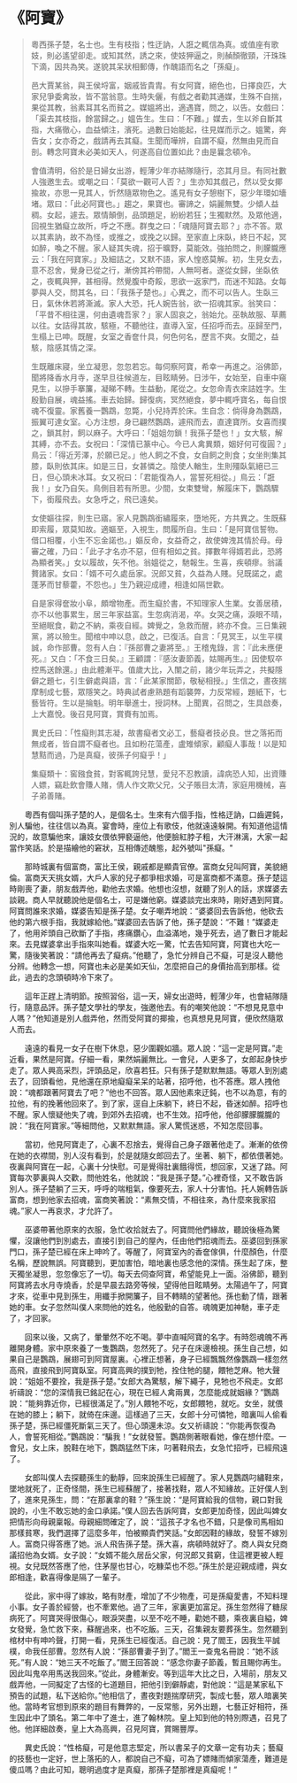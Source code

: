 # 《阿寶》

> 粵西孫子楚，名士也。生有枝指；性迂訥，人誑之輒信為真。或值座有歌妓，則必遙望卻走。或知其然，誘之來，使妓狎逼之，則赬顏徹頸，汗珠珠下滴，因共為笑。遂貌其呆狀相郵傳，作醜語而名之「孫癡」。
>
> 邑大賈某翁，與王侯埒富，姻戚皆貴胄。有女阿寶，絕色也，日擇良匹，大家兒爭委禽妝，皆不當翁意。生時失儷，有戲之者勸其通媒，生殊不自揣，果從其教，翁素耳其名而貧之。媒媼將出，適遇寶，問之，以告。女戲曰：「渠去其枝指，餘當歸之。」媼告生。生曰：「不難。」媒去，生以斧自斷其指，大痛徹心，血益傾注，濱死。過數日始能起，往見媒而示之。媼驚，奔告女；女亦奇之，戲請再去其癡。生聞而嘩辨，自謂不癡，然無由見而自剖。轉念阿寶未必美如天人，何遂高自位置如此？由是曩念頓冷。
>
> 會值清明，俗於是日婦女出游，輕薄少年亦結隊隨行，恣其月旦。有同社數人強邀生去。或嘲之曰：「莫欲一觀可人否？」生亦知其戲己，然以受女揶揄故，亦思一見其人，忻然隨眾物色之。遙見有女子憩樹下，惡少年環如墻堵。眾曰：「此必阿寶也。」趨之，果寶也。審諦之，娟麗無雙。少傾人益稠。女起，遽去。眾情顛倒，品頭題足，紛紛若狂；生獨默然。及眾他適，回視生猶癡立故所，呼之不應。群曳之曰：「魂隨阿寶去耶？」亦不答。眾以其素訥，故不為怪，或推之，或挽之以歸。至家直上床臥，終日不起，冥如醉，喚之不醒。家人疑其失魂，招于曠野，莫能效。強拍問之，則朦朧應云：「我在阿寶家。」及細詰之，又默不語，家人惶惑莫解。初，生見女去，意不忍舍，覺身已從之行，漸傍其衿帶間，人無呵者。遂從女歸，坐臥依之，夜輒與狎，甚相得。然覺腹中奇餒，思欲一返家門，而迷不知路。女每夢與人交，問其名，曰：「我孫子楚也。」心異之，而不可以告人。生臥三日，氣休休若將澌滅。家人大恐，托人婉告翁，欲一招魂其家。翁笑曰：「平昔不相往還，何由遺魂吾家？」家人固哀之，翁始允。巫執故服、草薦以往。女詰得其故，駭極，不聽他往，直導入室，任招呼而去。巫歸至門，生榻上已呻。既醒，女室之香奩什具，何色何名，歷言不爽。女聞之，益駭，陰感其情之深。
>
> 生既離床寢，坐立凝思，忽忽若忘。每伺察阿寶，希幸一再進之。浴佛節，聞將降香水月寺，遂早旦往候道左，目眩睛勞。日涉午，女始至，自車中窺見生，以摻手搴簾，凝睇不轉。生益動，尾從之。女忽命青衣來詰姓字。生殷勤自展，魂益搖。車去始歸。歸復病，冥然絕食，夢中輒呼寶名，每自恨魂不復靈。家舊養一鸚鵡，忽斃，小兒持弄於床。生自念：倘得身為鸚鵡，振翼可達女室。心方注想，身已翩然鸚鵡，遽飛而去，直達寶所。女喜而撲之，鎖其肘，飼以麻子。大呼曰：「姐姐勿鎖！我孫子楚也！」女大駭，解其縛，亦不去。女祝曰：「深情已篆中心。今已人禽異類，姻好何可復圓？」鳥云：「得近芳澤，於願已足。」他人飼之不食，女自飼之則食；女坐則集其膝，臥則依其床。如是三日，女甚憐之。陰使人輶生，生則殭臥氣絕已三日，但心頭未冰耳。女又祝曰：「君能復為人，當誓死相從。」鳥云：「誑我！」女乃自矢。鳥側目若有所思。少間，女束雙彎，解履床下，鸚鵡驟下，銜履飛去。女急呼之，飛已遠矣。
>
> 女使嫗往探，則生已寤。家人見鸚鵡銜繡履來，墮地死，方共異之。生既蘇即索履，眾莫知故。適嫗至，入視生，問履所自。生曰：「是阿寶信誓物。借口相覆，小生不忘金諾也。」嫗反命，女益奇之，故使婢洩其情於母。母審之確，乃曰：「此子才名亦不惡，但有相如之貧。擇數年得婿若此，恐將為顯者笑。」女以履故，矢不他。翁媼從之，馳報生。生喜，疾頓瘳。翁議贅諸家。女曰：「婿不可久處岳家。況郎又貧，久益為人賤。兒既諾之，處蓬茅而甘藜藿，不怨也。」生乃親迎成禮，相逢如隔世歡。
>
> 自是家得奩妝小阜，頗增物產。而生癡於書，不知理家人生業。女善居積，亦不以他事累生，居三年家益富。生忽病消渴，卒。女哭之痛，淚眼不晴，至絕眠食，勸之不納，乘夜自經。婢覺之，急救而醒，終亦不食。三日集親黨，將以殮生。聞棺中呻以息，啟之，已復活。自言：「見冥王，以生平樸誠，命作部曹。忽有人白：『孫部曹之妻將至。』王稽鬼錄，言：『此未應便死。』又白：「不食三日矣。』王顧謂：『感汝妻節義，姑賜再生。』因使馭卒控馬送餘還。」由此體漸平。值歲大比，入闈之前，諸少年玩弄之，共擬隱僻之題七，引生僻處與語，言：「此某家關節，敬秘相授。」生信之，晝夜揣摩制成七藝，眾隱笑之。時典試者慮熟題有蹈襲弊，力反常經，題紙下，七藝皆符。生以是掄魁。明年舉進士，授詞林。上聞異，召問之，生具啟奏，上大嘉悅。後召見阿寶，賞賚有加焉。
>
> 異史氏曰：「性癡則其志凝，故書癡者文必工，藝癡者技必良。世之落拓而無成者，皆自謂不癡者也。且如粉花蕩產，盧雉傾家，顧癡人事哉！以是知慧黠而過，乃是真癡，彼孫子何癡乎！」
>
> 集癡類十：窖鏹食貧，對客輒誇兒慧，愛兒不忍教讀，諱病恐人知，出資賺人嫖，竊赴飲會賺人賭，倩人作文欺父兄，父子賬目太清，家庭用機械，喜子弟善賭。

&emsp;&emsp;粵西有個叫孫子楚的人，是個名士。生來有六個手指，性格迂訥，口齒遲鈍，別人騙他，往往信以為真。宴會時，座位上有歌伎，他就遠遠躲開。有知道他這情況的，故意騙他來，讓妓女偎依狎褻逼他，他便臉紅脖子粗，大汗淋漓，大家一起當作笑話。於是描繪他的窘狀，互相傳述醜態，起外號叫"孫癡。"

&emsp;&emsp;那時城裏有個富商，富比王侯，親戚都是顯貴官僚。富商女兒叫阿寶，美貌絕倫。富商天天挑女婿，大戶人家的兒子都爭相求婚，可是富商都不滿意。孫子楚這時剛喪了妻，朋友戲弄他，勸他去求婚。他想也沒想，就聽了別人的話，求媒婆去談親。商人早就聽說他是個名士，可是嫌他窮。媒婆談完出來時，剛好遇到阿寶。阿寶問誰來求婚，媒婆告知是孫子楚。女子嘲弄地說：“婆婆回去告訴他，他砍去他的第六根手指，我就嫁給他。”媒婆回去告訴了他，孫子楚說：“不難！”媒婆走了，他用斧頭自己砍斷了手指，疼痛鑽心，血溢滿地，幾乎死去，過了數日才能起來。去見媒婆拿出手指來叫她看。媒婆大吃一驚，忙去告知阿寶，阿寶也大吃一驚，隨後笑著說：“請他再去了癡病。”他聽了，急忙分辨自己不癡，可是沒人聽他分辨。他轉念一想，阿寶也未必是美如天仙，怎麼把自己的身價抬高到那樣。從此，過去的念頭頓時冷下來了。

&emsp;&emsp;這年正趕上清明節。按照習俗，這一天，婦女出遊時，輕薄少年，也會結隊隨行，隨意品評。孫子楚文學社的學友，強邀他去。有的嘲笑他說：“不想見見意中人嗎？”他知道是別人戲弄他，然而受阿寶的揶揄，也真想見見阿寶，便欣然隨眾人而去。

&emsp;&emsp;遠遠的看見一女子在樹下休息，惡少圍觀如牆。眾人說：“這一定是阿寶。”走近看，果然是阿寶。仔細一看，果然娟麗無比。一會兒，人更多了，女郎起身快步走了。眾人興高采烈，評頭品足，欣喜若狂。只有孫子楚默默無語。等眾人到別處去了，回頭看他，見他還在原地癡癡呆呆的站著，招呼他，也不答應。眾人拽他說：“魂都跟著阿寶去了吧？”他也不回答。眾人因他素來迂鈍，也不以為意，有的拉他，有的挽著他回來了。到了家，逕自上床躺下，終日不起，昏迷如醉。招呼也不醒。家人懷疑他失了魂，到郊外去招魂，也不生效。招呼他，他卻朦朦朧朧的說：“我在阿寶家。”等細問他，又默默無語。家人驚慌迷惑，不知怎麼回事。

&emsp;&emsp;當初，他見阿寶走了，心裏不忍捨去，覺得自己身子跟著他走了。漸漸的依傍在她的衣襟間，別人沒有看到，於是就隨女郎回去了。坐著、躺下，都依偎著她。夜裏與阿寶在一起，心裏十分快慰。可是覺得肚裏餓得慌，想回家，又迷了路。阿寶每次夢裏與人交歡，問他姓名，他就說：“我是孫子楚。”心裡奇怪，又不敢告訴別人。孫子楚躺了三天，呼呼的喘粗氣，像要死去，家人十分害怕。托人婉轉告訴富商，想到他家去招魂，富商笑著說：“素無交情，不相往來，為什麼來我家招魂。”家人一再哀求，才允許了。

&emsp;&emsp;巫婆帶著他原來的衣服，急忙收拾就去了。阿寶問他們緣故，聽說後極為驚懼，沒讓他們到別處去，直接引到自己的屋內，任由他們招魂而去。巫婆回到孫家門口，孫子楚已經在床上呻吟了。等醒了，阿寶室內的香奩傢俱，什麼顏色，什麼名稱，歷說無誤。阿寶聽到，更加害怕，暗地裏也感念他的深情。孫生起了床，整天獨坐凝思，忽忽像忘了一切。每天去伺查阿寶，希望能見上一面。浴佛節，聽到阿寶將去水月寺燒香，於是早晨去路旁等候，望得他目眩睛勞。太陽過午了，阿寶才來，從車中見到孫生，用纖手掀開簾子，目不轉睛的望著他。孫也動了情，跟著她的車。女子忽然叫僕人來問他的姓名，他殷勤的自答。魂魄更加神馳，車子走了，才回家。

&emsp;&emsp;回來以後，又病了，暈暈然不吃不喝。夢中直喊阿寶的名字。有時怨魂魄不再離開身體。家中原來養了一隻鸚鵡，忽然死了。兒子在床邊檢視。孫生自己想，如果自己是鸚鵡，展翅可到阿寶屋裏。心裡正想著，身子已經飄飄然像鸚鵡一樣忽然高飛，直接飛到阿寶臥室。阿寶高興的撲到牠，拴住牠的腿，餵牠芝麻。牠大聲說：“姐姐不要拴，我是孫子楚。”女郎大為驚駭，解下繩子，見牠也不飛走。女郎祈禱說：“您的深情我已銘記在心，現在已經人禽兩異，怎麼能成就姻緣？”鸚鵡說：“能夠靠近你，已經很滿足了。”別人餵牠不吃，女郎餵牠，就吃。女坐，就偎在她的膝上；躺下，就倚在床邊。這樣過了三天，女郎十分可憐牠，暗裏叫人偷看孫子楚，孫已經僵死斷氣三天了。但心頭還未涼。女又祈禱說：“你能再恢復為人，會誓死相從。”鸚鵡說：“騙我！”女就發誓。鸚鵡側著眼看她，像在想什麼。一會兒，女上床，脫鞋在地下，鸚鵡猛然下床，叼著鞋飛去，女急忙招呼，已經飛遠了。

&emsp;&emsp;女郎叫僕人去探聽孫生的動靜，回來說孫生已經醒了。家人見鸚鵡叼繡鞋來，墜地就死了，正奇怪間，孫生已經蘇醒了，接著找鞋，眾人不知緣故。正好僕人到了，進來見孫生，問：“在那裏拿的鞋？”孫生說：“是阿寶給我的信物，親口對我說的，小生不敢忘她的金口承諾。”僕人回去告訴阿寶，女郎更加奇怪，因此叫婢女把情形向母親稟報。母親細問確定了，說：“這孩子才名也不錯，只是像司馬相如那樣貧寒，我們選擇了這麼多年，怕被顯貴們笑話。”女郎因鞋的緣故，發誓不嫁別人。富商只得答應了她。派人飛告孫子楚。孫大喜，病頓時就好了。商人與女兒商議招他為女婿。女子說：“女婿不能久居岳父家，何況郎又貧窮，住這裡更被人輕視。女兒既然答應了他，住茅屋也甘心，吃糠菜也不怨。”孫生於是迎親成禮，與女郎相逢，歡喜得像是隔了一輩子。

&emsp;&emsp;從此，家中得了嫁妝，略有財產，增加了不少物產，可是孫癡愛書，不知料理小事。女子善於經營，也不牽累他。過了三年，家裏更加富足。孫生忽然得了糖尿病死了。阿寶哭得很傷心，眼淚哭盡，以至不吃不睡，勸她不聽，乘夜裏自縊，婢女發覺，急忙救下來，蘇醒過來，也不吃飯。三天，召集親友要葬孫生。忽然聽到棺材中有呻吟聲，打開一看，見孫生已經復活。自己說：見了閻王，因我生平誠樸，命我任部曹。忽然有人說：“孫部曹妻子到了。”閻王一查鬼名冊說：“她不該死。”有人說：“她三天不吃飯了。”閻王回答說：“感念你妻子節義，暫且賜你再生。因此叫鬼卒用馬送我回來。”從此，身體漸安。等到這年大比之日，入場前，朋友又戲弄他，一同擬定了古怪的七道題目，把他引到僻靜處，對他說：“這是某家私下預告的試題，私下送給你。”他相信了，晝夜對題揣摩研究，製成七藝，眾人暗裏笑他。當時考官想到原來的題目有舞弊的，一反常態，另外出題，七藝正好相符，孫生因此中了頭名。第二年中了進士，進了翰林院。皇上知到他的特別際遇，召見了他。他詳細啟奏，皇上大為高興，召見阿寶，賞賜豐厚。

&emsp;&emsp;異史氏說：“性格癡，可是他意志堅定，所以書呆子的文章一定有功夫；藝癡的技藝也一定好，世上落拓的人，都說自己不癡，可為了嫖賭而傾家蕩產，難道是傻瓜嗎？由此可知，聰明過度才是真癡，那孫子楚那裡是真癡呢！”
